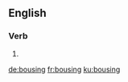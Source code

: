 
==English==

===Verb===
{{head|en|present participle}}

# {{present participle of|bouse|lang=en|nocat=1}}

[[de:bousing]]
[[fr:bousing]]
[[ku:bousing]]